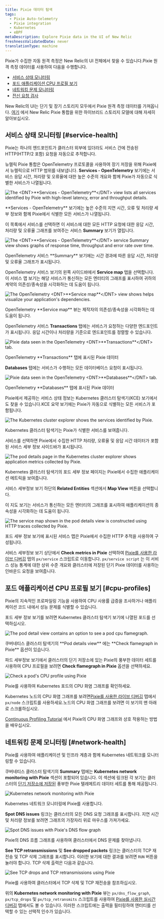 ```yaml
---
title: Pixie 데이터 탐색
tags:
  - Pixie Auto-telemetry
  - Pixie integration
  - Kubernetes
  - eBPF
metaDescription: Explore Pixie data in the UI of New Relic
freshnessValidatedDate: never
translationType: machine
---
```


Pixie가 수집한 자동 원격 측정은 New Relic의 UI 전체에서 찾을 수 있습니다.Pixie 원격 측정 데이터를 사용하여 다음을 수행합니다.

* [서비스 상태 모니터링](#service-health)
* [포드 애플리케이션 CPU 프로필 보기](#cpu-profiles)
* [네트워킹 문제 모니터링](#network-health)
* [전신 요청 검사](/docs/kubernetes-pixie/auto-telemetry-pixie/understand-use-data/pixie-entities)

New Relic의 UI는 단기 및 장기 스토리지 모두에서 Pixie 원격 측정 데이터를 가져옵니다. [여기](/docs/kubernetes-pixie/auto-telemetry-pixie/understand-use-data/overview) 에서 New Relic Pixie 통합을 위한 하이브리드 스토리지 모델에 대해 자세히 알아보십시오.

## 서비스 상태 모니터링 [#service-health]

Pixie는 하나의 엔드포인트가 클러스터 외부에 있더라도 서비스 간에 전송된 HTTP(HTTP/2 포함) 요청을 자동으로 추적합니다.

뉴렐릭 Pixie 통합은 OpenTelemetry 프로토콜을 사용하여 장기 저장을 위해 Pixie에서 뉴렐릭으로 HTTP 범위를 내보냅니다. <DNT>**Services - OpenTelemetry**</DNT> 보기에는 서비스 응답 시간, 처리량 및 오류율에 대한 높은 수준의 개요와 함께 Pixie가 자동으로 식별한 서비스가 나열됩니다.

<img
  title="The <DNT>**Services - OpenTelemetry**</DNT> view lists all services identified by Pixie with high-level latency, error and throughput details."
  alt="The <DNT>**Services - OpenTelemetry**</DNT> view lists all services identified by Pixie with high-level latency, error and throughput details."
  src="/images/pixie_screenshot-full_services-otel.webp"
/>

<figcaption>
  <DNT>**Services - OpenTelemetry**</DNT> 보기에는 높은 수준의 지연 시간, 오류 및 처리량 세부 정보와 함께 Pixie에서 식별한 모든 서비스가 나열됩니다.
</figcaption>

이 목록에서 서비스를 선택하면 이 서비스에 대한 모든 HTTP 요청에 대한 응답 시간, 처리량 및 오류율 그래프를 보여주는 서비스 <DNT>**Summary**</DNT> 보기가 열립니다.

<img
  title="The <DNT>**Services - OpenTelemetry**</DNT> service Summary view shows graphs of response time, throughput and error rate over time."
  alt="The <DNT>**Services - OpenTelemetry**</DNT> service Summary view shows graphs of response time, throughput and error rate over time."
  src="/images/pixie_screenshot-full_services-otel-details.webp"
/>

<figcaption>
  OpenTelemetry 서비스 <DNT>**Summary**</DNT> 보기에는 시간 경과에 따른 응답 시간, 처리량 및 오류율 그래프가 표시됩니다.
</figcaption>

OpenTelemetry 서비스 보기의 왼쪽 사이드바에서 <DNT>**Service map**</DNT> 탭을 선택합니다. 이 서비스 맵 보기는 해당 서비스가 통신하는 모든 엔터티의 그래프를 표시하여 귀하의 계약의 의존성/종속성을 시각화하는 데 도움이 됩니다.

<img
  title="The OpenTelemetry <DNT>**Service map**</DNT> view shows helps visualize your application's dependencies."
  alt="The OpenTelemetry <DNT>**Service map**</DNT> view shows helps visualize your application's dependencies."
  src="/images/pixie_screenshot-full_service-otel-map.webp"
/>

<figcaption>
  OpenTelemetry <DNT>**Service map**</DNT> 뷰는 제작자의 의존성/종속성을 시각화하는 데 도움이 됩니다.
</figcaption>

OpenTelemetry 서비스 <DNT>**Transactions**</DNT> 탭에는 서비스가 요청하는 다양한 엔드포인트가 표시됩니다. 응답 시간이나 처리량을 기준으로 엔드포인트를 정렬할 수 있습니다.

<img
  title="Pixie data seen in the OpenTelemetry <DNT>**Transactions**</DNT> tab. "
  alt="Pixie data seen in the OpenTelemetry <DNT>**Transactions**</DNT> tab. "
  src="/images/pixie_screenshot-full_services-otel-transactions.webp"
/>

<figcaption>
  OpenTelemetry <DNT>**Transactions**</DNT> 탭에 표시된 Pixie 데이터
</figcaption>

<DNT>**Databases**</DNT> 탭에는 서비스가 수행하는 모든 데이터베이스 요청이 표시됩니다.

<img
  title="Pixie data seen in the OpenTelemetry <DNT>**Databases**</DNT> tab."
  alt="Pixie data seen in the OpenTelemetry <DNT>**Databases**</DNT> tab."
  src="/images/pixie_screenshot-full_services-otel-databases.webp"
/>

<figcaption>
  OpenTelemetry <DNT>**Databases**</DNT> 탭에 표시된 Pixie 데이터
</figcaption>

Pixie에서 제공하는 서비스 상태 정보는 Kubernetes 클러스터 탐색기(KCE) 보기에서도 찾을 수 있습니다.KCE 요약 보기에는 Pixie가 자동으로 식별하는 모든 서비스가 포함됩니다.

<img
  title="The Kubernetes cluster explorer shows the services identified by Pixie."
  alt="The Kubernetes cluster explorer shows the services identified by Pixie."
  src="/images/pixie_screenshot-full_kce.webp"
/>

<figcaption>
  Kubernetes 클러스터 탐색기는 Pixie가 식별한 서비스를 보여줍니다.
</figcaption>

서비스를 선택하면 Pixie에서 수집한 HTTP 처리량, 오류율 및 응답 시간 데이터가 포함된 서비스 세부 정보 사이드바가 표시됩니다.

<img
  title="The pod details page in the Kubernetes cluster explorer shows application metrics collected by Pixie."
  alt="The pod details page in the Kubernetes cluster explorer shows application metrics collected by Pixie."
  src="/images/pixie_screenshot-full_kce-pod-details.webp"
/>

<figcaption>
  Kubernetes 클러스터 탐색기의 포드 세부 정보 페이지는 Pixie에서 수집한 애플리케이션 메트릭을 보여줍니다.
</figcaption>

서비스 세부정보 보기 하단의 <DNT>**Related Entities**</DNT> 섹션에서 <DNT>**Map View**</DNT> 버튼을 선택합니다.

이 지도 보기는 서비스가 통신하는 모든 엔터티의 그래프를 표시하여 애플리케이션의 종속성을 시각화하는 데 도움이 됩니다.

<img
  title="The service map shown in the pod details view is constructed using HTTP traces collected by Pixie."
  alt="The service map shown in the pod details view is constructed using HTTP traces collected by Pixie."
  src="/images/pixie_screenshot-full_kce-pod-details-map.webp"
/>

<figcaption>
  포드 세부 정보 보기에 표시된 서비스 맵은 Pixie에서 수집한 HTTP 추적을 사용하여 구성됩니다.
</figcaption>

서비스 세부정보 보기 상단에서 <DNT>**Check metrics in Pixie**</DNT> 선택하여 [Pixie를 사용한 라이브 디버깅](/docs/kubernetes-pixie/auto-telemetry-pixie/understand-use-data/live-debugging-with-pixie) 탭의 `px/service` 스크립트로 이동합니다. `px/service script` 는 이 서비스 성능 통계에 대한 상위 수준 개요와 클러스터에 저장된 단기 Pixie 데이터를 사용하는 인바운드 요청을 보여줍니다.

## 포드 애플리케이션 CPU 프로필 보기 [#cpu-profiles]

Pixie의 지속적인 프로파일링 기능을 사용하여 CPU 사용률 급증을 조사하거나 애플리케이션 코드 내에서 성능 문제를 식별할 수 있습니다.

포드 세부 정보 보기를 보려면 Kubernetes 클러스터 탐색기 보기에 나열된 포드를 선택하십시오.

<img
  title="The pod detail view contains an option to see a pod cpu flamegraph."
  alt="The pod detail view contains an option to see a pod cpu flamegraph."
  src="/images/pixie_screenshot-full_kce-pod.webp"
/>

<figcaption>
  쿠버네티스 클러스터 탐색기의 <DNT>**Pod details view**</DNT> 에는 <DNT>**Check flamegraph in Pixie**</DNT> 옵션이 있습니다.
</figcaption>

파드 세부정보 보기에서 클러스터의 단기 저장소에 있는 Pixie의 풍부한 데이터 세트를 사용하여 CPU 프로필을 보려면 <DNT>**Check flamegraph in Pixie**</DNT> 옵션을 선택하세요.

<img
  title="Check a pod's CPU profile using Pixie"
  alt="Check a pod's CPU profile using Pixie"
  src="/images/pixie_screenshot-crop_cpu-profile.webp"
/>

<figcaption>
  Pixie를 사용하여 Kubernetes 포드의 CPU 화염 그래프를 확인하세요.
</figcaption>

Kubernetes 노드의 CPU 화염 그래프를 보려면[Pixie를 사용한 라이브 디버깅](/docs/kubernetes-pixie/auto-telemetry-pixie/understand-use-data/live-debugging-with-pixie) 탭에서 `px/node` 스크립트를 사용하세요.노드의 CPU 화염 그래프를 보려면 이 보기의 맨 아래로 스크롤하십시오.

[Continuous Profiling Tutorial](https://docs.px.dev/tutorials/pixie-101/profiler/) 에서 Pixie의 CPU 화염 그래프와 상호 작용하는 방법을 배우십시오.

## 네트워킹 문제 모니터링 [#network-health]

Pixie를 사용하여 애플리케이션 및 인프라 계층과 함께 Kubernetes 네트워크를 모니터링할 수 있습니다.

쿠버네티스 클러스터 탐색기의 <DNT>**Summary**</DNT> 탭에는 <DNT>**Kubernetes network monitoring with Pixie**</DNT> 섹션이 포함되어 있습니다. 이 섹션에 링크된 각 보기는 클러스터의 [단기 저장소에 저장된](/docs/kubernetes-pixie/auto-telemetry-pixie/understand-use-data/overview) 풍부한 Pixie 텔레메트리 데이터 세트를 통해 제공됩니다.

<img
  title="Kubernetes network monitoring with Pixie"
  alt="Kubernetes network monitoring with Pixie"
  src="/images/pixie_screenshot-full_network-monitoring.webp"
/>

<figcaption>
  Kubernetes 네트워크 모니터링에 Pixie를 사용합니다.
</figcaption>

<DNT>**Spot DNS issues**</DNT> 링크는 클러스터의 모든 DNS 요청 그래프를 표시합니다. 지연 시간 및 처리량 정보를 보려면 그래프의 가장자리 위로 마우스를 가져가세요.

<img
  title="Spot DNS issues with Pixie's DNS flow graph"
  alt="Spot DNS issues with Pixie's DNS flow graph"
  src="/images/pixie_screenshot-full_dns-flow-graph.webp"
/>

<figcaption>
  Pixie의 DNS 흐름 그래프를 사용하여 클러스터에서 DNS 문제를 찾아냅니다.
</figcaption>

<DNT>**See TCP retransmissions**</DNT> 및 <DNT>**See dropped packets**</DNT> 링크는 클러스터의 TCP 재전송 및 TCP 삭제 그래프를 표시합니다. 이러한 보기에 대한 결과를 보려면 `RUN` 버튼을 눌러야 합니다. TCP 삭제 출력은 다음과 같습니다.

<img
  title="See TCP drops and TCP retransmissions using Pixie"
  alt="See TCP drops and TCP retransmissions using Pixie"
  src="/images/pixie_screenshot-full_tcp-drops.webp"
/>

<figcaption>
  Pixie를 사용하여 클러스터에서 TCP 삭제 및 TCP 재전송을 참조하십시오.
</figcaption>

위의 <DNT>**Kubernetes network monitoring with Pixie**</DNT> 뷰는 `px/dns_flow_graph`, `px/tcp_drops` 및 `px/tcp_retransmits` 스크립트를 사용하여 [Pixie를 사용한 실시간 디버깅](/docs/kubernetes-pixie/auto-telemetry-pixie/understand-use-data/live-debugging-with-pixie) 탭에서도 볼 수 있습니다. 이러한 스크립트에는 출력을 필터링하여 엔터티를 선택할 수 있는 선택적 인수가 있습니다.
